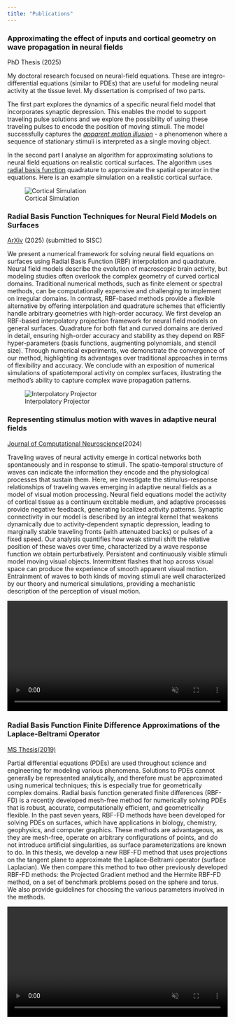 ```yaml
---
title: "Publications"
---
```


### Approximating the effect of inputs and cortical geometry on wave propagation in neural fields
PhD Thesis (2025)

My doctoral research focused on neural-field equations. These are
integro-differential equations (similar to PDEs) that are useful for modeling
neural activity at the tissue level.
My dissertation is comprised of two parts.

The first part explores the dynamics of a specific neural field model
that incorporates synaptic depression. This enables the model to support
traveling pulse solutions and we explore the possibility of using these
traveling pulses to encode the position of moving stimuli.
The model successfully captures the *[apparent motion illusion](https://en.wikipedia.org/wiki/Illusory_motion)* - 
a phenomenon where a sequence of stationary stimuli is interpreted
as a single moving object.

In the second part I analyse an algorithm for approximating solutions
to neural field equations on realistic cortical surfaces.
The algorithm uses [radial basis function](https://en.wikipedia.org/wiki/Radial_basis_function_interpolation) quadrature to approximate
the spatial operator in the equations. Here is an example simulation
on a realistic cortical surface.

![Cortical Simulation](https://raw.githubusercontent.com/shawsa/neural-fields-rbf/main/readme_images/cortex_figure.png)

### Radial Basis Function Techniques for Neural Field Models on Surfaces
[ArXiv](https://arxiv.org/abs/2504.13379) (2025) (submitted to SISC)

We present a numerical framework for solving neural field equations on surfaces
using Radial Basis Function (RBF) interpolation and quadrature. Neural field
models describe the evolution of macroscopic brain activity, but modeling studies
often overlook the complex geometry of curved cortical domains. Traditional
numerical methods, such as finite element or spectral methods, can be
computationally expensive and challenging to implement on irregular domains.
In contrast, RBF-based methods provide a flexible alternative by offering
interpolation and quadrature schemes that efficiently handle arbitrary
geometries with high-order accuracy. We first develop an RBF-based interpolatory
projection framework for neural field models on general surfaces. Quadrature for
both flat and curved domains are derived in detail, ensuring high-order accuracy
and stability as they depend on RBF hyper-parameters (basis functions, augmenting
polynomials, and stencil size). Through numerical experiments, we demonstrate
the convergence of our method, highlighting its advantages over traditional
approaches in terms of flexibility and accuracy. We conclude with an exposition
of numerical simulations of spatiotemporal activity on complex surfaces,
illustrating the method's ability to capture complex wave propagation patterns.

![Interpolatory Projector](https://raw.githubusercontent.com/shawsa/shawsa.github.io/refs/heads/master/_old-cns/presentations/20250509_defense/media/presentation_projection_interp.gif)

### Representing stimulus motion with waves in adaptive neural fields
[Journal of Computational Neuroscience](https://link.springer.com/article/10.1007/s10827-024-00869-z)(2024)

Traveling waves of neural activity emerge in cortical networks both spontaneously
and in response to stimuli. The spatio-temporal structure of waves can indicate
the information they encode and the physiological processes that sustain them.
Here, we investigate the stimulus-response relationships of traveling waves
emerging in adaptive neural fields as a model of visual motion processing.
Neural field equations model the activity of cortical tissue as a continuum
excitable medium, and adaptive processes provide negative feedback, generating
localized activity patterns. Synaptic connectivity in our model is described by
an integral kernel that weakens dynamically due to activity-dependent synaptic
depression, leading to marginally stable traveling fronts (with attenuated backs)
or pulses of a fixed speed. Our analysis quantifies how weak stimuli shift the
relative position of these waves over time, characterized by a wave response
function we obtain perturbatively. Persistent and continuously visible stimuli
model moving visual objects. Intermittent flashes that hop across visual space
can produce the experience of smooth apparent visual motion. Entrainment of
waves to both kinds of moving stimuli are well characterized by our theory and
numerical simulations, providing a mechanistic description of the perception of
visual motion.

<video controls loop muted autoplay width="100%">
	<source src="_old-cns/presentations/20250509_defense/media/entrainment_demo.mp4"
	 type="video/mp4"/>
</video>

### Radial Basis Function Finite Difference Approximations of the Laplace-Beltrami Operator
[MS Thesis(2019)](https://scholarworks.boisestate.edu/td/1587/)

Partial differential equations (PDEs) are used throughout science and engineering
for modeling various phenomena. Solutions to PDEs cannot generally be represented
analytically, and therefore must be approximated using numerical techniques; this
is especially true for geometrically complex domains. Radial basis function
generated finite differences (RBF-FD) is a recently developed mesh-free method
for numerically solving PDEs that is robust, accurate, computationally efficient,
and geometrically flexible. In the past seven years, RBF-FD methods have been
developed for solving PDEs on surfaces, which have applications in biology,
chemistry, geophysics, and computer graphics. These methods are advantageous,
as they are mesh-free, operate on arbitrary configurations of points, and do not
introduce artificial singularities, as surface parameterizations are known to do.
In this thesis, we develop a new RBF-FD method that uses projections on the
tangent plane to approximate the Laplace-Beltrami operator (surface Laplacian).
We then compare this method to two other previously developed RBF-FD methods:
the Projected Gradient method and the Hermite RBF-FD method, on a set of benchmark
problems posed on the sphere and torus. We also provide guidelines for choosing
the various parameters involved in the methods.

<video controls loop muted autoplay width="100%">
	<source src="_old-cns/presentations/20250509_defense/media/bunny_spots.mp4"
	 type="video/mp4"/>
</video>
